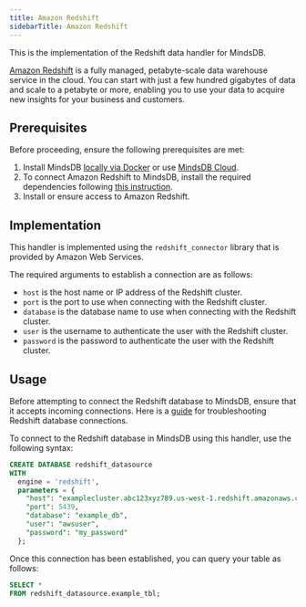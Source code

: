 ```yaml
---
title: Amazon Redshift
sidebarTitle: Amazon Redshift
---
```


This is the implementation of the Redshift data handler for MindsDB.

[Amazon Redshift](https://docs.aws.amazon.com/redshift/latest/mgmt/welcome.html) is a fully managed, petabyte-scale data warehouse service in the cloud. You can start with just a few hundred gigabytes of data and scale to a petabyte or more, enabling you to use your data to acquire new insights for your business and customers.

## Prerequisites

Before proceeding, ensure the following prerequisites are met:

1. Install MindsDB [locally via Docker](https://docs.mindsdb.com/setup/self-hosted/docker) or use [MindsDB Cloud](https://cloud.mindsdb.com/).
2. To connect Amazon Redshift to MindsDB, install the required dependencies following [this instruction](/setup/self-hosted/docker#install-dependencies).
3. Install or ensure access to Amazon Redshift.

## Implementation

This handler is implemented using the `redshift_connector` library that is provided by Amazon Web Services.

The required arguments to establish a connection are as follows:

* `host` is the host name or IP address of the Redshift cluster.
* `port` is the port to use when connecting with the Redshift cluster.
* `database` is the database name to use when connecting with the Redshift cluster.
* `user` is the username to authenticate the user with the Redshift cluster.
* `password` is the password to authenticate the user with the Redshift cluster.

## Usage

Before attempting to connect the Redshift database to MindsDB, ensure that it accepts incoming connections. Here is a [guide](https://aws.amazon.com/premiumsupport/knowledge-center/cannot-connect-redshift-cluster) for troubleshooting Redshift database connections.

To connect to the Redshift database in MindsDB using this handler, use the following syntax:

```sql
CREATE DATABASE redshift_datasource
WITH
  engine = 'redshift',
  parameters = {
    "host": "examplecluster.abc123xyz789.us-west-1.redshift.amazonaws.com",
    "port": 5439,
    "database": "example_db",
    "user": "awsuser",
    "password": "my_password"
  };
```

Once this connection has been established, you can query your table as follows:

```sql
SELECT *
FROM redshift_datasource.example_tbl;
```

